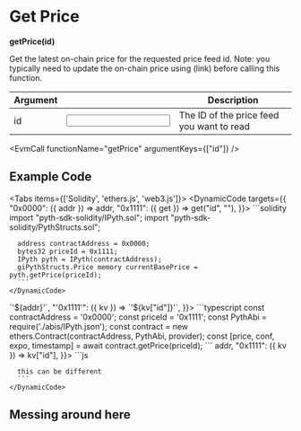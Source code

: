 
# Get Price
**getPrice(id)**

Get the latest on-chain price for the requested price feed id.
Note: you typically need to update the on-chain price using (link) before calling this function.

| Argument                                      |  | Description |
|-----------------------------------------| --- | --- |
| <Arg required={true} type="hex">id</Arg> | <Input id="id" /> | The ID of the price feed you want to read |

<EvmCall
  functionName="getPrice"
  argumentKeys={["id"]}
/>

## Example Code

<Tabs items={['Solidity', 'ethers.js', 'web3.js']}>
  <Tab>
    <DynamicCode targets={{
        "0x0000": ({ addr }) => addr,
        "0x1111": ({ get }) => get("id", "<id>"),
    }}>
      ```solidity
      import "pyth-sdk-solidity/IPyth.sol";
      import "pyth-sdk-solidity/PythStructs.sol";

      address contractAddress = 0x0000;
      bytes32 priceId = 0x1111;
      IPyth pyth = IPyth(contractAddress);
      giPythStructs.Price memory currentBasePrice = pyth.getPrice(priceId);
      ```
    </DynamicCode>
  </Tab>

  <Tab>
    <DynamicCode targets={{
        "'0x0000'": ({ addr }) => `'${addr}'`,
        "'0x1111'": ({ kv }) => `'${kv["id"]}'`,
    }}>
      ```typescript
      const contractAddress = '0x0000';
      const priceId = '0x1111';
      const PythAbi = require('./abis/IPyth.json');
      const contract = new ethers.Contract(contractAddress, PythAbi, provider);
      const [price, conf, expo, timestamp] = await contract.getPrice(priceId);
      ```
    </DynamicCode>
  </Tab>

  <Tab>
    <DynamicCode targets={{
        "0x0000": ({ addr }) => addr,
        "0x1111": ({ kv }) => kv["id"],
    }}>
      ```js

      this can be different
      ```
    </DynamicCode>
  </Tab>
</Tabs>


## Messing around here

<DisplayGlobalVar />